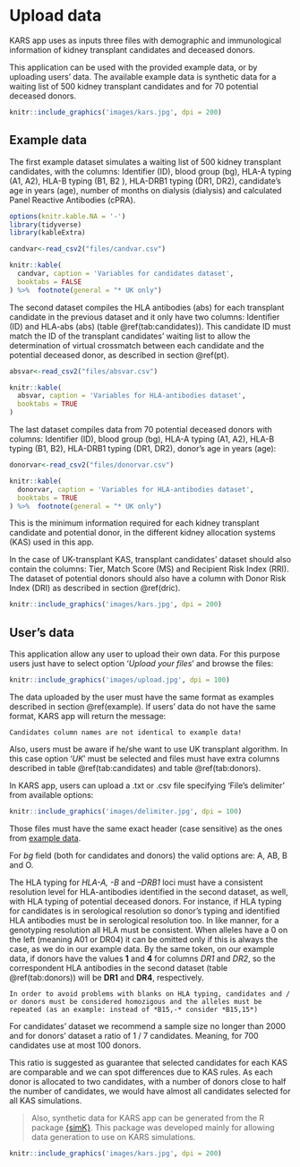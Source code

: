 # Upload data {#data}

KARS app uses as inputs three files with demographic and immunological information of kidney transplant candidates and deceased donors.

This application can be used with the provided example data, or by uploading users' data. The available example data is synthetic data for a waiting list of 500 kidney transplant candidates and for 70 potential deceased donors.

```r
knitr::include_graphics('images/kars.jpg', dpi = 200)
```

## Example data {#example}

The first example dataset simulates a waiting list of 500 kidney transplant candidates, with the columns: Identifier (ID), blood group (bg), HLA-A typing (A1, A2), HLA-B typing (B1, B2 ), HLA-DRB1 typing (DR1, DR2), candidate's age in years (age), number of months on dialysis (dialysis) and calculated Panel Reactive Antibodies (cPRA).

```r
options(knitr.kable.NA = '-')
library(tidyverse)
library(kableExtra)

candvar<-read_csv2("files/candvar.csv")

knitr::kable(
  candvar, caption = 'Variables for candidates dataset',
  booktabs = FALSE
) %>%  footnote(general = "* UK only")
```

The second dataset compiles the HLA antibodies (abs) for each transplant candidate in the previous dataset and it only have two columns: Identifier (ID) and HLA-abs (abs) (table \@ref(tab:candidates)). This candidate ID must match the ID of the transplant candidates’ waiting list to allow the determination of virtual crossmatch between each candidate and the potential deceased donor, as described in section \@ref(pt).

```r

absvar<-read_csv2("files/absvar.csv")

knitr::kable(
  absvar, caption = 'Variables for HLA-antibodies dataset',
  booktabs = TRUE
)
```

The last dataset compiles data from 70 potential deceased donors with columns: Identifier (ID), blood group (bg), HLA-A typing (A1, A2), HLA-B typing (B1, B2), HLA-DRB1 typing (DR1, DR2), donor's age in years (age):

```r

donorvar<-read_csv2("files/donorvar.csv")

knitr::kable(
  donorvar, caption = 'Variables for HLA-antibodies dataset',
  booktabs = TRUE
) %>%  footnote(general = "* UK only")
```

This is the minimum information required for each kidney transplant candidate and potential donor, in the different kidney allocation systems (KAS) used in this app.

In the case of UK-transplant KAS, transplant candidates' dataset should also contain the columns: Tier, Match Score (MS) and Recipient Risk Index (RRI). The dataset of potential donors should also have a column with Donor Risk Index (DRI) as described in section \@ref(dric).

```r
knitr::include_graphics('images/kars.jpg', dpi = 200)
```

## User's data {#users}

This application allow any user to upload their own data. For this purpose users just have to select option '*Upload your files*' and browse the files:

```r
knitr::include_graphics('images/upload.jpg', dpi = 100)
```

The data uploaded by the user must have the same format as examples described in section \@ref(example). If users' data do not have the same format, KARS app will return the message:

```block
Candidates column names are not identical to example data!
```

Also, users must be aware if he/she want to use UK transplant algorithm. In this case option '*UK*' must be selected and  files must have extra columns described in table \@ref(tab:candidates) and table \@ref(tab:donors).

In KARS app, users can upload a .txt or .csv file specifying 'File's delimiter' from available options: 

```r
knitr::include_graphics('images/delimiter.jpg', dpi = 100)
```

Those files must have the same exact header (case sensitive) as the ones from [example data](#example).

For *bg* field (both for candidates and donors) the valid options are: A, AB, B and O. 

The HLA typing for *HLA-A, -B* and *–DRB1* loci must have a consistent resolution level for HLA-antibodies identified in the second dataset, as well, with HLA typing of potential deceased donors. For instance, if HLA typing for candidates is in serological resolution so donor's typing and identified HLA antibodies must be in serological resolution too. In like manner, for a genotyping resolution all HLA must be consistent. When alleles have a 0 on the left (meaning A01 or DR04) it can be omitted only if this is always the case, as we do in our example data. By the same token, on our example data, if donors have the values **1** and **4** for columns *DR1* and *DR2*, so the correspondent HLA antibodies in the second dataset (table \@ref(tab:donors)) will be **DR1** and **DR4**, respectively.

```block
In order to avoid problems with blanks on HLA typing, candidates and / or donors must be considered homozigous and the alleles must be repeated (as an example: instead of *B15,-* consider *B15,15*) 
```

For candidates' dataset we recommend a sample size no longer than 2000 and for donors' dataset a ratio of 1 / 7 candidates. Meaning, for 700 candidates use at most 100 donors. 

This ratio is suggested as guarantee that selected candidates for each KAS are comparable and we can spot differences due to KAS rules. As each donor is allocated to two candidates, with a number of donors close to half the number of candidates, we would have almost all candidates selected for all KAS simulations. 

> Also, synthetic data for KARS app can be generated from the R package [{simK}](https://simk.netlify.app/). This package was developed mainly for allowing data generation to use on KARS simulations.   

```r
knitr::include_graphics('images/kars.jpg', dpi = 200)
```
